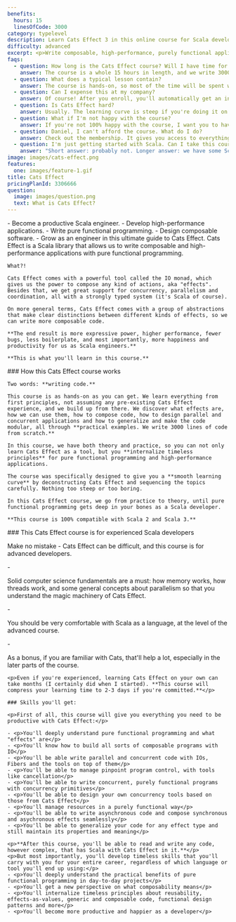 ```yaml
---
benefits:
  hours: 15
  linesOfCode: 3000
category: typelevel
description: Learn Cats Effect 3 in this online course for Scala developers.
difficulty: advanced
excerpt: <p>Write composable, high-performance, purely functional applications and become productive with Cats Effect, one of the most powerful libraries for Scala.</p>
faqs:
  - question: How long is the Cats Effect course? Will I have time for it?
    answer: The course is a whole 15 hours in length, and we write 3000 lines of code from scratch. I recommend going through the course in sessions of at least 30 minutes each.
  - question: What does a typical lesson contain?
    answer: The course is hands-on, so most of the time will be spent writing code. I'll guide you every step of the way, explaining what each bit means. We'll also have some theoretical sections in the lessons as appropriate.
  - question: Can I expense this at my company?
    answer: Of course! After you enroll, you'll automatically get an invoice which you can use to reimburse this course with your employer.
  - question: Is Cats Effect hard?
    answer: Usually. The learning curve is steep if you're doing it on your own. That's why I made this course, to compress your learning time to just a couple of days, with a smooth progression and lots of practice.
  - question: What if I'm not happy with the course?
    answer: If you're not 100% happy with the course, I want you to have your money back. It's a risk-free investment.
  - question: Daniel, I can't afford the course. What do I do?
    answer: Check out the membership. It gives you access to everything on the site at an affordable price, and you'll be done with the course no problem.
  - question: I'm just getting started with Scala. Can I take this course?
    answer: "Short answer: probably not. Longer answer: we have some Scala starter code at the beginning of the course, but that won't replace the kind of experience we need for this course. I recommend you check out the Scala essentials and advanced courses first before coming back here."
image: images/cats-effect.png
features:
  one: images/feature-1.gif
title: Cats Effect
pricingPlanId: 3306666
question:
  image: images/question.png
  text: What is Cats Effect?
---
```



<CourseLayout>
  <Fragment slot="goal">
    - Become a productive Scala engineer.
    - Develop high-performance applications.
    - Write pure functional programming.
    - Design composable software.
    - Grow as an engineer in this ultimate guide to Cats Effect.

  </Fragment>
  <Fragment slot="question">
    Cats Effect is a Scala library that allows us to write composable and high-performance applications with pure functional programming.

    What?!

    Cats Effect comes with a powerful tool called the IO monad, which gives us the power to compose any kind of actions, aka "effects". Besides that, we get great support for concurrency, parallelism and coordination, all with a strongly typed system (it's Scala of course).

    On more general terms, Cats Effect comes with a group of abstractions that make clear distinctions between different kinds of effects, so we can write more composable code.

    **The end result is more expressive power, higher performance, fewer bugs, less boilerplate, and most importantly, more happiness and productivity for us as Scala engineers.**

    **This is what you'll learn in this course.**

  </Fragment>
  <Fragment slot="feature1">
    ### How this Cats Effect course works

    Two words: **writing code.**

    This course is as hands-on as you can get. We learn everything from first principles, not assuming any pre-existing Cats Effect experience, and we build up from there. We discover what effects are, how we can use them, how to compose code, how to design parallel and concurrent applications and how to generalize and make the code modular, all through **practical examples. We write 3000 lines of code from scratch.**

    In this course, we have both theory and practice, so you can not only learn Cats Effect as a tool, but you **internalize timeless principles** for pure functional programming and high-performance applications.

    The course was specifically designed to give you a **smooth learning curve** by deconstructing Cats Effect and sequencing the topics carefully. Nothing too steep or too boring.

    In this Cats Effect course, we go from practice to theory, until pure functional programming gets deep in your bones as a Scala developer.

    **This course is 100% compatible with Scala 2 and Scala 3.**

  </Fragment>
  <Fragment slot="skills">
    ### This Cats Effect course is for experienced Scala developers
    <p>Make no mistake - Cats Effect can be difficult, and this course is for advanced developers.</p>
    - <p>Solid computer science fundamentals are a must: how memory works, how threads work, and some general concepts about parallelism so that you understand the magic machinery of Cats Effect.</p>
    - <p>You should be very comfortable with Scala as a language, at the level of the advanced course.</p>
    - <p>As a bonus, if you are familiar with Cats, that'll help a lot, especially in the later parts of the course.</p>

    <p>Even if you're experienced, learning Cats Effect on your own can take months (I certainly did when I started). **This course will compress your learning time to 2-3 days if you're committed.**</p>

    ### Skills you'll get:

    <p>First of all, this course will give you everything you need to be productive with Cats Effect:</p>

    - <p>You'll deeply understand pure functional programming and what "effects" are</p>
    - <p>You'll know how to build all sorts of composable programs with IO</p>
    - <p>You'll be able write parallel and concurrent code with IOs, Fibers and the tools on top of them</p>
    - <p>You'll be able to manage pinpoint program control, with tools like cancellation</p>
    - <p>You'll be able to write concurrent, purely functional programs with concurrency primitives</p>
    - <p>You'll be able to design your own concurrency tools based on those from Cats Effect</p>
    - <p>You'll manage resources in a purely functional way</p>
    - <p>You'll be able to write asynchronous code and compose synchronous and asychronous effects seamlessly</p>
    - <p>You'll be able to generalize your code for any effect type and still maintain its properties and meaning</p>

    <p>**After this course, you'll be able to read and write any code, however complex, that has Scala with Cats Effect in it.**</p>
    <p>But most importantly, you'll develop timeless skills that you'll carry with you for your entire career, regardless of which language or tool you'll end up using:</p>
    - <p>You'll deeply understand the practical benefits of pure functional programming in day-to-day projects</p>
    - <p>You'll get a new perspective on what composability means</p>
    - <p>You'll internalize timeless principles about reusability, effects-as-values, generic and composable code, functional design patterns and more</p>
    - <p>You'll become more productive and happier as a developer</p>

  </Fragment>
</CourseLayout>

